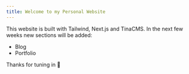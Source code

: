 ```yaml
---
title: Welcome to my Personal Website
---
```


This website is built with Tailwind, Next.js and TinaCMS. In the next few weeks new sections will be added:

* Blog
* Portfolio

Thanks for tuning in 🦈
